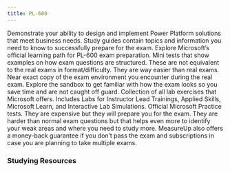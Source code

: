 ```yaml
---
title: PL-600
---
```



<Card title="Get Started" icon="star">
  <LinkCard title="Exam PL-600: Microsoft Power Platform Solution Architect" href="https://learn.microsoft.com/certifications/exams/pl-600?WT.mc_id=studentamb_165290" target="_blank"/>
  Demonstrate your ability to design and implement Power Platform solutions that meet business needs.
  <LinkCard title="PL-600 Study Guide" href="https://learn.microsoft.com/en-us/credentials/certifications/resources/study-guides/pl-600?WT.mc_id=studentamb_165290" target="_blank"/>
  Study guides contain topics and information you need to know to successfully prepare for the exam.
  <LinkCard title="Microsoft Learn" href="https://learn.microsoft.com/training/courses/pl-600t00?WT.mc_id=studentamb_165290" target="_blank"/>
  Explore Microsoft’s official learning path for PL-600 exam preparation.
  <LinkCard title="Practice Assessment" href="https://learn.microsoft.com/en-us/credentials/certifications/exams/pl-600/practice/assessment?assessment-type=practice&assessmentId=73&WT.mc_id=studentamb_165290" target="_blank"/>
  Mini tests that show examples on how exam questions are structured. These are not equivalent to the real exams in format/difficulty. They are way easier than real exams.
  <LinkCard title="Exam Sandbox" href="https://aka.ms/examdemo" target="_blank"/>
  Near exact copy of the exam environment you encounter during the real exam. Explore the sandbox to get familiar with how the exam looks so you save time and are not caught off guard.
  <LinkCard title="Exam Labs" href="https://aka.ms/sc400labs" target="_blank"/>
  Collection of all lab exercises that Microsoft offers. Includes Labs for Instructor Lead Trainings, Applied Skills, Microsoft Learn, and Interactive Lab Simulations.
</Card>

<Card title="MeasureUp Practice Tests" icon="open-book">
  <LinkCard title="MeasureUp Practice Test" href="https://www.measureup.com/microsoft-practice-test-pl-600-microsoft-power-platform-solution-architect.html#u44" target="_blank"/>
  <LinkCard title="MeasureUp Subscriptions" href="https://www.measureup.com/subscription-plans-for-individuals#u44" target="_blank"/>
  Official Microsoft Practice tests. They are expensive but they will prepare you for the exam. They are harder than normal exam questions but that helps even more to identify your weak areas and where you need to study more.
  MeasureUp also offers a money-back guarantee if you don’t pass the exam and subscriptions in case you are planning to take multiple exams.
</Card>

### Studying Resources

<Tabs>
  <TabItem label="Text">
    <CardGrid>
      <LinkCard title="Microsoft Learn" href="https://learn.microsoft.com/certifications/exams/pl-600?WT.mc_id=studentamb_165290" target="_blank"/>
    </CardGrid>
  </TabItem>
  <TabItem label="Videos">
    <CardGrid>
    </CardGrid>
  </TabItem>
  <TabItem label="Tests">
    <CardGrid>
      <LinkCard title="MeasureUp Practice Tests" href="https://www.measureup.com/microsoft-practice-test-pl-600-microsoft-power-platform-solution-architect.html#u44" target="_blank"/>
      <LinkCard title="Whizlab Practice Tests" href="https://www.whizlabs.com/microsoft-power-platform-solutio
